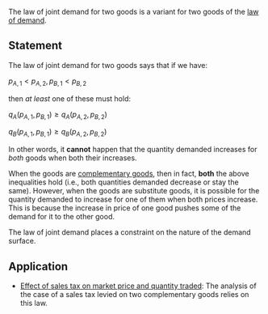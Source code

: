 The law of joint demand for two goods is a variant for two goods of the [[law of demand]].

== Statement ==

The law of joint demand for two goods says that if we have:

<math>p_{A,1} < p_{A,2}, p_{B,1} < p_{B,2}</math>

then ''at least'' one of these must hold:

<math>q_A(p_{A,1}, p_{B,1}) \ge q_A(p_{A,2}, p_{B,2})</math>

<math>q_B(p_{A,1}, p_{B,1}) \ge q_B(p_{A,2}, p_{B,2})</math>

In other words, it '''cannot''' happen that the quantity demanded increases for ''both'' goods when both their increases.

When the goods are [[complementary goods]], then in fact, '''both''' the above inequalities hold (i.e., both quantities demanded decrease or stay the same). However, when the goods are substitute goods, it is possible for the quantity demanded to increase for one of them when both prices increase. This is because the increase in price of one good pushes some of the demand for it to the other good.

The law of joint demand places a constraint on the nature of the demand surface.

== Application ==

* [[Effect of sales tax on market price and quantity traded]]: The analysis of the case of a sales tax levied on two complementary goods relies on this law.
